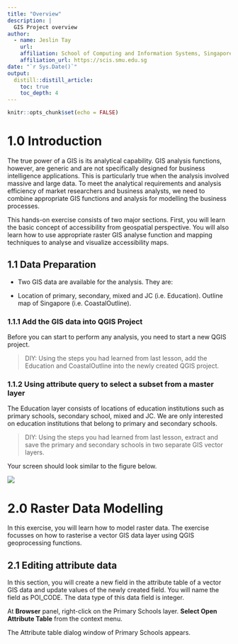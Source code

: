 ```yaml
---
title: "Overview"
description: |
  GIS Project overview
author:
  - name: Jeslin Tay 
    url: 
    affiliation: School of Computing and Information Systems, Singapore Management University
    affiliation_url: https://scis.smu.edu.sg
date: "`r Sys.Date()`"
output: 
  distill::distill_article:
    toc: true
    toc_depth: 4
---
```


```r
knitr::opts_chunk$set(echo = FALSE)
```
# 1.0	Introduction

The true power of a GIS is its analytical capability.  GIS analysis functions, however, are generic and are not specifically designed for business intelligence applications.  This is particularly true when the analysis involved massive and large data.  To meet the analytical requirements and analysis efficiency of market researchers and business analysts, we need to combine appropriate GIS functions and analysis for modelling the business processes. 

This hands-on exercise consists of two major sections.  First, you will learn the basic concept of accessibility from geospatial perspective. You will also learn how to use appropriate raster GIS analyse function and mapping techniques to analyse and visualize accessibility maps. 

## 1.1	Data Preparation
  
* Two GIS data are available for the analysis.  They are:

* Location of primary, secondary, mixed and JC (i.e. Education).
Outline map of Singapore (i.e. CoastalOutline).  

### 1.1.1	Add the GIS data into QGIS Project

Before you can start to perform any analysis, you need to start a new QGIS project.  

>DIY: Using the steps you had learned from last lesson, add the Education and CoastalOutline into the newly created QGIS project. 
  
### 1.1.2	Using attribute query to select a subset from a master layer

The Education layer consists of locations of education institutions such as primary schools, secondary school, mixed and JC.  We are only interested on education institutions that belong to primary and secondary schools.

>DIY: Using the steps you had learned from last lesson, extract and save the primary and secondary schools in two separate GIS vector layers.    

Your screen should look similar to the figure below.

![](C:/School 2021/img/image1.jpg)

# 2.0	Raster Data Modelling

In this exercise, you will learn how to model raster data.  The exercise focusses on how to rasterise a vector GIS data layer using QGIS geoprocessing functions.   

## 2.1	Editing attribute data

In this section, you will create a new field in the attribute table of a vector GIS data and update values of the newly created field.  You will name the field as POI_CODE.  The data type of this data field is integer.
  
At **Browser** panel, right-click on the Primary Schools layer.
**Select Open Attribute Table** from the context menu.

The Attribute table dialog window of Primary Schools appears.





